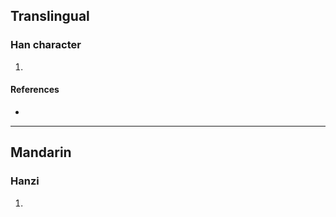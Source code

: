 {{character info/new}}
==Translingual==

===Han character===
{{Han char|rn=86|rad=火|as=05|sn=9|four=|canj=FJP|ids=⿰火它}}

# {{defn|Han|sort=火05}}

====References====
* {{Han ref|kx=0668.160|dkj=18945|hdz=32197.040|uh=70A8|ud=28840}}

----

==Mandarin==

===Hanzi===
{{cmn-hanzi|pin=[[bāo]] ([[bao1]]), [[duò]] ([[duo4]]), [[páo]] ([[pao2]])|wg=pao<sup>1</sup>, to<sup>4</sup>, p'ao<sup>2</sup>}}

# {{defn|lang=cmn|sort=火05}}